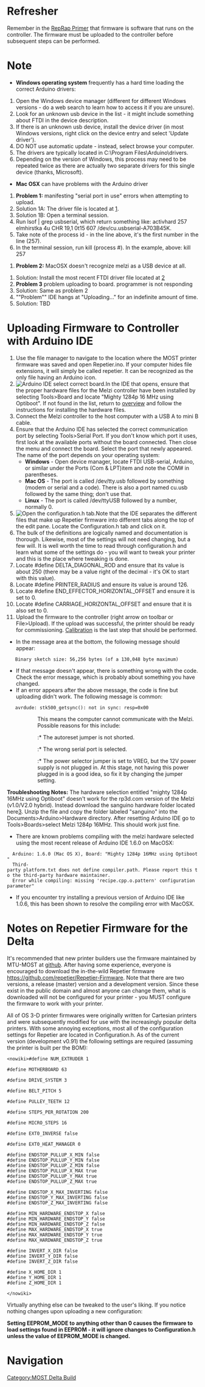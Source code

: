 {{MOST}}
{{clear}}

=Refresher=
Remember in the [http://www.appropedia.org/MOST_RepRap_Primer#Firmware RepRap Primer] that firmware is software that runs on the controller. The firmware must be uploaded to the controller before subsequent steps can be performed.

=Note=

*'''Windows operating system''' frequently has a hard time loading the correct Arduino drivers:
# Open the Windows device manager (different for different Windows versions - do a web search to learn how to access it if you are unsure).
# Look for an unknown usb device in the list - it might include something about FTDI in the device description.
# If there is an unknown usb device, install the device driver (in most Windows versions, right click on the device entry and select 'Update driver').
# DO NOT use automatic update - instead, select browse your computer.
# The drivers are typically located in C:\Program Files\Arduino\drivers.
# Depending on the version of Windows, this process may need to be repeated twice as there are actually two separate drivers for this single device (thanks, Microsoft).

*'''Mac OSX'''  can have problems with the Arduino driver
# '''Problem 1:''' manifesting "serial port in use" errors when attempting to upload. 
# Solution 1A: The driver file is located at [http://www.ftdichip.com/Drivers/VCP.htm]. 
# Solution 1B: Open a terminal session.
# Run lsof | grep usbserial, which return something like: activhard 257 elmhirstka    4u     CHR              19,1        0t15     607 /dev/cu.usbserial-A703B45K.
# Take note of the process id - in the line above, it's the first number in the line (257).
# In the terminal session, run kill (process #). In the example, above: kill 257

# '''Problem 2:''' MacOSX doesn't recognize melzi as a USB device at all. 

# Solution: Install the most recent FTDI driver file  located at [http://www.ftdichip.com/Drivers/VCP.htm]
# '''Problem 3''' problem uploading to board. programmer is not responding
# Solution: Same as problem 2
# ""Problem"" IDE hangs at "Uploading..." for an indefinite amount of time.
# Solution: TBD

=Uploading Firmware to Controller with Arduino IDE=
# Use the file manager to navigate to the location where the MOST printer firmware was saved and open Repetier.ino.  If your computer hides file extensions, it will simply be called repetier.  It can be recognized as the only file having an Arduino icon.
# [[File:Arduino_IDE_board_selection.jpg‎|thumb|right|Arduino IDE select correct board.]]In the IDE that opens, ensure that the proper hardware files for the Melzi controller have been installed by selecting Tools>Board and locate "Mighty 1284p 16 MHz using Optiboot". If not found in the list, return to [[Delta_Build_Overview:MOST#Software_to_download_and_install| overview]] and follow the instructions for installing the hardware files.{{clear}}
# Connect the Melzi controller to the host computer with a USB A to mini B cable.
# Ensure that the Arduino IDE has selected the correct communication port by selecting Tools>Serial Port. If you don't know which port it uses, first look at the available ports without the board connected.  Then close the menu and connect the board.  Select the port that newly appeared.  The name of the port depends on your operating system:
#* '''Windows''' - Open device manager, locate FTDI USB-serial, Arduino, or similar under the Ports (Com & LPT)item and note the COM# in parentheses.
#* '''Mac OS''' - The port is called /dev/tty.usb followed by something (modem or serial and a code).  There is also a port named cu.usb followed by the same thing; don't use that.
#* '''Linux''' - The port is called /dev/ttyUSB followed by a number, normally 0.
# [[File:Arduino_IDE_configuration.h.jpg‎|thumb|right|Open the configuration.h tab.]]Note that the IDE separates the different files that make up Repetier firmware into different tabs along the top of the edit pane. Locate the Configuration.h tab and click on it.{{clear}}
# The bulk of the definitions are logically named and documentation is thorough. Likewise, most of the settings will not need changing, but a few will. It is well worth the time to read through configuration.h and learn what some of the settings do - you will want to tweak your printer and this is the place where tweaking is done.
# Locate #define DELTA_DIAGONAL_ROD and ensure that its value is about 250 (there may be a value right of the decimal - it's OK to start with this value).
# Locate #define PRINTER_RADIUS and ensure its value is around 126.
# Locate #define END_EFFECTOR_HORIZONTAL_OFFSET and ensure it is set to 0.
# Locate #define CARRIAGE_HORIZONTAL_OFFSET and ensure that it is also set to 0.
# Upload the firmware to the controller (right arrow on toolbar or File>Upload). If the upload was successful, the printer should be ready for commissioning. [[Delta_calibration|Calibration]] is the last step that should be performed.
* In the message area at the bottom, the following message should appear:<br />
    Binary sketch size: 56,256 bytes (of a 130,048 byte maximum)
* If that message doesn't appear, there is something wrong with the code.  Check the error message, which is probably about something you have changed.
* If an error appears after the above message, the code is fine but uploading didn't work.  The following message is common:<br />
    avrdude: stk500_getsync(): not in sync: resp=0x00
:: This means the computer cannot communicate with the Melzi.  Possible reasons for this include:
:::* The autoreset jumper is not shorted.
:::* The wrong serial port is selected.
:::* The power selector jumper is set to VREG, but the 12V power supply is not plugged in.  At this stage, not having this power plugged in is a good idea, so fix it by changing the jumper setting.
'''Troubleshooting Notes:''' The hardware selection entitled "mighty 1284p 16MHz using Optiboot" doesn't work for the rp3d.com version of the Melzi (v1.0/V2.0 hybrid). Instead download the sanguino hardware folder located here[https://github.com/reprappro/Marlin]. Unzip the file and copy the folder labeled "sanguino" into the Documents>Arduino>Hardware directory. After resetting Arduino IDE go to Tools>Boards>select Melzi 1284p 16MHz. This should work just fine. 
*There are known problems compiling with the melzi hardware selected using the most recent release of Arduino IDE 1.6.0 on MacOSX: <br />
   Arduino: 1.6.0 (Mac OS X), Board: "Mighty 1284p 16MHz using Optiboot"
   Third-party platform.txt does not define compiler.path. Please report this to the third-party hardware maintainer.
   Error while compiling: missing 'recipe.cpp.o.pattern' configuration parameter"

*If you encounter try installing a previous version of Arduino IDE like 1.0.6, this has been shown to resolve the compiling error with MacOSX.

=Notes on Repetier Firmware for the Delta=
It's recommended that new printer builders use the firmware maintained by MTU-MOST at [https://github.com/mtu-most/most-delta github]. After having some experience, everyone is encouraged to download the in-the-wild Repetier firmware https://github.com/repetier/Repetier-Firmware. Note that there are two versions, a release (master) version and a development version. Since these exist in the public domain and almost anyone can change them, what is downloaded will not be configured for your printer - you MUST configure the firmware to work with your printer.

All of OS 3-D printer firmwares were originally written for Cartesian printers and were subsequently modified for use with the increasingly popular delta printers. With some annoying exceptions, most all of the configuration settings for Repetier are located in Configuration.h. As of the current version (development v0.91) the following settings are required (assuming the printer is built per the BOM):

<pre><nowiki>#define NUM_EXTRUDER 1

#define MOTHERBOARD 63

#define DRIVE_SYSTEM 3

#define BELT_PITCH 5

#define PULLEY_TEETH 12

#define STEPS_PER_ROTATION 200

#define MICRO_STEPS 16

#define EXT0_INVERSE false

#define EXT0_HEAT_MANAGER 0

#define ENDSTOP_PULLUP_X_MIN false
#define ENDSTOP_PULLUP_Y_MIN false
#define ENDSTOP_PULLUP_Z_MIN false
#define ENDSTOP_PULLUP_X_MAX true
#define ENDSTOP_PULLUP_Y_MAX true
#define ENDSTOP_PULLUP_Z_MAX true

#define ENDSTOP_X_MAX_INVERTING false
#define ENDSTOP_Y_MAX_INVERTING false
#define ENDSTOP_Z_MAX_INVERTING false

#define MIN_HARDWARE_ENDSTOP_X false
#define MIN_HARDWARE_ENDSTOP_Y false
#define MIN_HARDWARE_ENDSTOP_Z false
#define MAX_HARDWARE_ENDSTOP_X true
#define MAX_HARDWARE_ENDSTOP_Y true
#define MAX_HARDWARE_ENDSTOP_Z true

#define INVERT_X_DIR false
#define INVERT_Y_DIR false
#define INVERT_Z_DIR false

#define X_HOME_DIR 1
#define Y_HOME_DIR 1
#define Z_HOME_DIR 1

</nowiki></pre>

Virtually anything else can be tweaked to the user's liking. If you notice nothing changes upon uploading a new configuration:

'''Setting EEPROM_MODE to anything other than 0 causes the firmware to load settings found in EEPROM - it will ignore changes to Configuration.h unless the value of EEPROM_MODE is changed.'''

=Navigation=
{{template:MOST Delta Nav}}

[[Category:MOST Delta Build]]